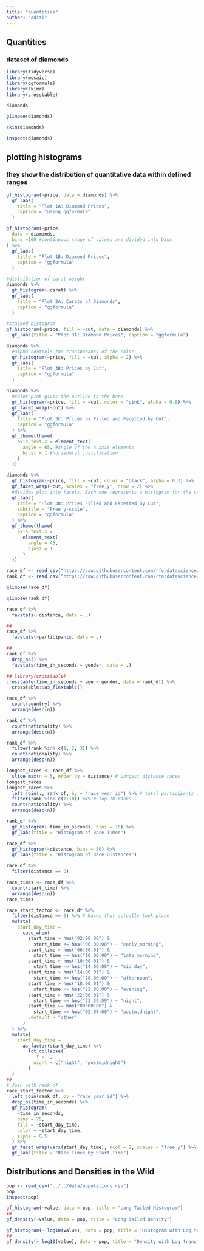```yaml
---
title: "quantities"
author: "aditi"
---
```


## Quantities

### dataset of diamonds

```r
library(tidyverse)
library(mosaic)
library(ggformula)
library(skimr)
library(crosstable) 
```

```r
diamonds
```

```r
glimpse(diamonds)
```

```r
skim(diamonds)
```

```r
inspect(diamonds)
```

## plotting histograms

### they show the distribution of quantitative data within defined ranges

```r
gf_histogram(~price, data = diamonds) %>%
  gf_labs(
    title = "Plot 1A: Diamond Prices",
    caption = "using ggformula"
  )
```

```r
gf_histogram(~price,
  data = diamonds,
  bins =100 #continuous range of values are divided into bins 
) %>%
  gf_labs(
    title = "Plot 1B: Diamond Prices",
    caption = "ggformula"
  )
```

```r
#distribution of carat weight
diamonds %>%
  gf_histogram(~carat) %>%
  gf_labs(
    title = "Plot 2A: Carats of Diamonds",
    caption = "ggformula"
  )
```

```r
#stacked histogram
gf_histogram(~price, fill = ~cut, data = diamonds) %>%
  gf_labs(title = "Plot 3A: Diamond Prices", caption = "ggformula")
```

```r
diamonds %>%
  #alpha controls the transparancy of the color
  gf_histogram(~price, fill = ~cut, alpha = 2) %>%
  gf_labs(
    title = "Plot 3B: Prices by Cut",
    caption = "ggformula"
  )
```

```r
diamonds %>%
  #color pink gives the outline to the bars
  gf_histogram(~price, fill = ~cut, color = "pink", alpha = 0.8) %>%
  gf_facet_wrap(~cut) %>%
  gf_labs(
    title = "Plot 3C: Prices by Filled and Facetted by Cut",
    caption = "ggformula"
  ) %>%
  gf_theme(theme(
    axis.text.x = element_text(
      angle = 65, #angle of the x axis elements
      hjust = 1 #horizontal justification
    )
  ))
```

```r
diamonds %>%
  gf_histogram(~price, fill = ~cut, color = "black", alpha = 0.3) %>%
  gf_facet_wrap(~cut, scales = "free_y", nrow = 2) %>% 
  #divides plot into facets. Each one represents a histogram for the cut quality.
  gf_labs(
    title = "Plot 3D: Prices Filled and Facetted by Cut",
    subtitle = "Free y-scale",
    caption = "ggformula"
  ) %>%
  gf_theme(theme(
    axis.text.x =
      element_text(
        angle = 45,
        hjust = 1
      )
  ))
```

```r
race_df <- read_csv("https://raw.githubusercontent.com/rfordatascience/tidytuesday/master/data/2021/2021-10-26/race.csv")
rank_df <- read_csv("https://raw.githubusercontent.com/rfordatascience/tidytuesday/master/data/2021/2021-10-26/ultra_rankings.csv")
```

```r
glimpse(race_df)
```

```r
glimpse(rank_df)
```

```r
race_df %>%
  favstats(~distance, data = .)
```

```r
##
race_df %>%
  favstats(~participants, data = .)
```

```r
##
rank_df %>%
  drop_na() %>%
  favstats(time_in_seconds ~ gender, data = .)
```

```r
## library(crosstable)
crosstable(time_in_seconds + age ~ gender, data = rank_df) %>%
  crosstable::as_flextable()
```

```r
race_df %>%
  count(country) %>%
  arrange(desc(n))
```

```r
rank_df %>%
  count(nationality) %>%
  arrange(desc(n))
```

```r
rank_df %>%
  filter(rank %in% c(1, 2, 3)) %>%
  count(nationality) %>%
  arrange(desc(n))
```

```r
longest_races <- race_df %>%
  slice_max(n = 5, order_by = distance) # Longest distance races
longest_races
longest_races %>%
  left_join(., rank_df, by = "race_year_id") %>% # total participants in longest 4 races
  filter(rank %in% c(1:10)) %>% # Top 10 ranks
  count(nationality) %>%
  arrange(desc(n))
```

```r
rank_df %>%
  gf_histogram(~time_in_seconds, bins = 75) %>%
  gf_labs(title = "Histogram of Race Times")
```

```r
race_df %>%
  gf_histogram(~distance, bins = 50) %>%
  gf_labs(title = "Histogram of Race Distances")
```

```r
race_df %>%
  filter(distance == 0)
```

```r
race_times <- race_df %>%
  count(start_time) %>%
  arrange(desc(n))
race_times
```

```r
race_start_factor <- race_df %>%
  filter(distance == 0) %>% # Races that actually took place
  mutate(
    start_day_time =
      case_when(
        start_time > hms("02:00:00") &
          start_time <= hms("06:00:00") ~ "early_morning",
        start_time > hms("06:00:01") &
          start_time <= hms("10:00:00") ~ "late_morning",
        start_time > hms("10:00:01") &
          start_time <= hms("14:00:00") ~ "mid_day",
        start_time > hms("14:00:01") &
          start_time <= hms("18:00:00") ~ "afternoon",
        start_time > hms("18:00:01") &
          start_time <= hms("22:00:00") ~ "evening",
        start_time > hms("22:00:01") &
          start_time <= hms("23:59:59") ~ "night",
        start_time >= hms("00:00:00") &
          start_time <= hms("02:00:00") ~ "postmidnight",
        .default = "other"
      )
  ) %>%
  mutate(
    start_day_time =
      as_factor(start_day_time) %>%
        fct_collapse(
          .f = .,
          night = c("night", "postmidnight")
        )
  )
##
# Join with rank_df
race_start_factor %>%
  left_join(rank_df, by = "race_year_id") %>%
  drop_na(time_in_seconds) %>%
  gf_histogram(
    ~time_in_seconds,
    bins = 75,
    fill = ~start_day_time,
    color = ~start_day_time,
    alpha = 0.5
  ) %>%
  gf_facet_wrap(vars(start_day_time), ncol = 2, scales = "free_y") %>%
  gf_labs(title = "Race Times by Start-Time")
```

## **Distributions and Densities in the Wild**

```r
pop <- read_csv("../../data/populations.csv")
pop
inspect(pop)
```

```r
gf_histogram(~value, data = pop, title = "Long Tailed Histogram")
##
gf_density(~value, data = pop, title = "Long Tailed Density")
```

```r

gf_histogram(~ log10(value), data = pop, title = "Histogram with Log transformed x-variable")
##
gf_density(~ log10(value), data = pop, title = "Density with Log transformed x-variable")
```
